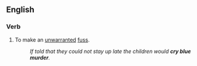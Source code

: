 ==English==
{{rfe}}
===Verb===
{{en-verb|head=[[cry]] [[blue]] [[murder]]|cries blue murder|crying blue murder|cried blue murder|cried blue murder}}

# To make an [[unwarranted]] [[fuss]].
#: ''If told that they could not stay up late the children would '''cry blue murder'''.''